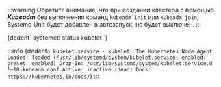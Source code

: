 
:::warning
Обратите внимание, что при создании кластера с помощью ***Kubeadm*** без выполнения команд `kubeadm init` или `kubeadm join`, Systemd Unit будет добавлен в автозапуск, но будет выключен.
:::


<CodeBlock language="bash">
    {dedent`
        systemctl status kubelet
    `}
</CodeBlock>

:::info
<CodeBlock language="bash">
    {dedent`
        ○ kubelet.service - kubelet: The Kubernetes Node Agent
            Loaded: loaded (/usr/lib/systemd/system/kubelet.service; enabled; preset: enabled)
            Drop-In: /usr/lib/systemd/system/kubelet.service.d
                    └─10-kubeadm.conf
            Active: inactive (dead)
            Docs: https://kubernetes.io/docs/
    `}
</CodeBlock>
:::
